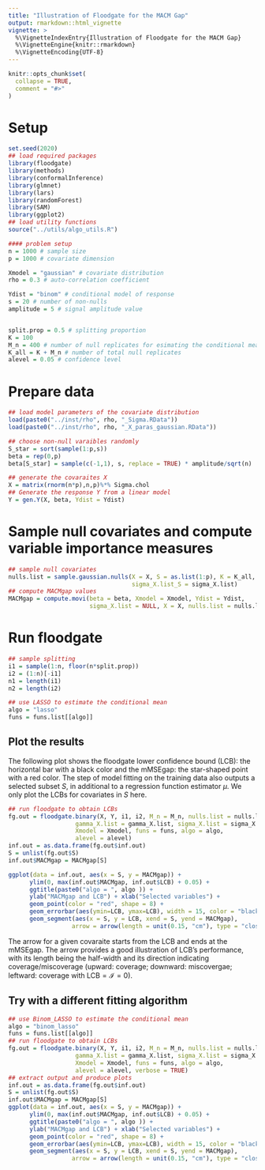 ```yaml
---
title: "Illustration of Floodgate for the MACM Gap"
output: rmarkdown::html_vignette
vignette: >
  %\VignetteIndexEntry{Illustration of Floodgate for the MACM Gap}
  %\VignetteEngine{knitr::rmarkdown}
  %\VignetteEncoding{UTF-8}
---
```


```r
knitr::opts_chunk$set(
  collapse = TRUE,
  comment = "#>"
)
```

# Setup 
```r
set.seed(2020)
## load required packages
library(floodgate)
library(methods)
library(conformalInference)
library(glmnet)
library(lars)
library(randomForest)
library(SAM)
library(ggplot2)
## load utility functions
source("../utils/algo_utils.R")

#### problem setup
n = 1000 # sample size
p = 1000 # covariate dimension

Xmodel = "gaussian" # covariate distribution
rho = 0.3 # auto-correlation coefficient

Ydist = "binom" # conditional model of response
s = 20 # number of non-nulls
amplitude = 5 # signal amplitude value


split.prop = 0.5 # splitting proportion
K = 100
M_n = 400 # number of null replicates for esimating the conditional mean of mu(X)
K_all = K + M_n # number of total null replicates
alevel = 0.05 # confidence level
```

# Prepare data
```r
## load model parameters of the covariate distribution
load(paste0("../inst/rho", rho, "_Sigma.RData"))
load(paste0("../inst/rho", rho, "_X_paras_gaussian.RData"))

## choose non-null varaibles randomly 
S_star = sort(sample(1:p,s))
beta = rep(0,p)
beta[S_star] = sample(c(-1,1), s, replace = TRUE) * amplitude/sqrt(n)

## generate the covaraites X 
X = matrix(rnorm(n*p),n,p)%*% Sigma.chol
## Generate the response Y from a linear model
Y = gen.Y(X, beta, Ydist = Ydist)
```

# Sample null covariates and compute variable importance measures
```r
## sample null covariates 
nulls.list = sample.gaussian.nulls(X = X, S = as.list(1:p), K = K_all, gamma_X.list_S = gamma_X.list,
                                   sigma_X.list_S = sigma_X.list)
## compute MACMgap values
MACMgap = compute.movi(beta = beta, Xmodel = Xmodel, Ydist = Ydist,
                       sigma_X.list = NULL, X = X, nulls.list = nulls.list)


```


# Run floodgate
```r
## sample splitting
i1 = sample(1:n, floor(n*split.prop))
i2 = (1:n)[-i1]
n1 = length(i1)
n2 = length(i2)

## use LASSO to estimate the conditional mean
algo = "lasso"
funs = funs.list[[algo]]
```


## Plot the results
The following plot shows the floodgate lower confidence bound (LCB): the horizontal bar with a black color and the mMSEgap: the star-shaped point with a red color. The step of model fitting on the training data also outputs a selected subset $S$, in additional to a regression function estimator $\mu$. We only plot the LCBs for covariates in $S$ here.

```r
## run floodgate to obtain LCBs
fg.out = floodgate.binary(X, Y, i1, i2, M_n = M_n, nulls.list = nulls.list,
                   gamma_X.list = gamma_X.list, sigma_X.list = sigma_X.list,
                   Xmodel = Xmodel, funs = funs, algo = algo,
                   alevel = alevel)
inf.out = as.data.frame(fg.out$inf.out)
S = unlist(fg.out$S)
inf.out$MACMgap = MACMgap[S]

ggplot(data = inf.out, aes(x = S, y = MACMgap)) + 
      ylim(0, max(inf.out$MACMgap, inf.out$LCB) + 0.05) + 
      ggtitle(paste0("algo = ", algo )) + 
      ylab("MACMgap and LCB") + xlab("Selected variables") + 
      geom_point(color = "red", shape = 8) + 
      geom_errorbar(aes(ymin=LCB, ymax=LCB), width = 15, color = "black") + 
      geom_segment(aes(x = S, y = LCB, xend = S, yend = MACMgap),
                  arrow = arrow(length = unit(0.15, "cm"), type = "closed"))

```
The arrow for a given covaraite starts from the LCB and ends at the mMSEgap. The arrow provides a good illustration of LCB's performance, with its length being the half-width and its direction indicating coverage/miscoverage (upward: coverage; downward: miscovergae; leftward: coverage with $\text{LCB}=\mathcal{I} =0$).


## Try with a different fitting algorithm
```r
## use Binom_LASSO to estimate the conditional mean
algo = "binom_lasso"
funs = funs.list[[algo]]
## run floodgate to obtain LCBs
fg.out = floodgate.binary(X, Y, i1, i2, M_n = M_n, nulls.list = nulls.list,
                   gamma_X.list = gamma_X.list, sigma_X.list = sigma_X.list,
                   Xmodel = Xmodel, funs = funs, algo = algo,
                   alevel = alevel, verbose = TRUE)
## extract output and produce plots
inf.out = as.data.frame(fg.out$inf.out)
S = unlist(fg.out$S)
inf.out$MACMgap = MACMgap[S]
ggplot(data = inf.out, aes(x = S, y = MACMgap)) + 
      ylim(0, max(inf.out$MACMgap, inf.out$LCB) + 0.05) + 
      ggtitle(paste0("algo = ", algo )) + 
      ylab("MACMgap and LCB") + xlab("Selected variables") + 
      geom_point(color = "red", shape = 8) + 
      geom_errorbar(aes(ymin=LCB, ymax=LCB), width = 15, color = "black") + 
      geom_segment(aes(x = S, y = LCB, xend = S, yend = MACMgap),
                  arrow = arrow(length = unit(0.15, "cm"), type = "closed"))
```
